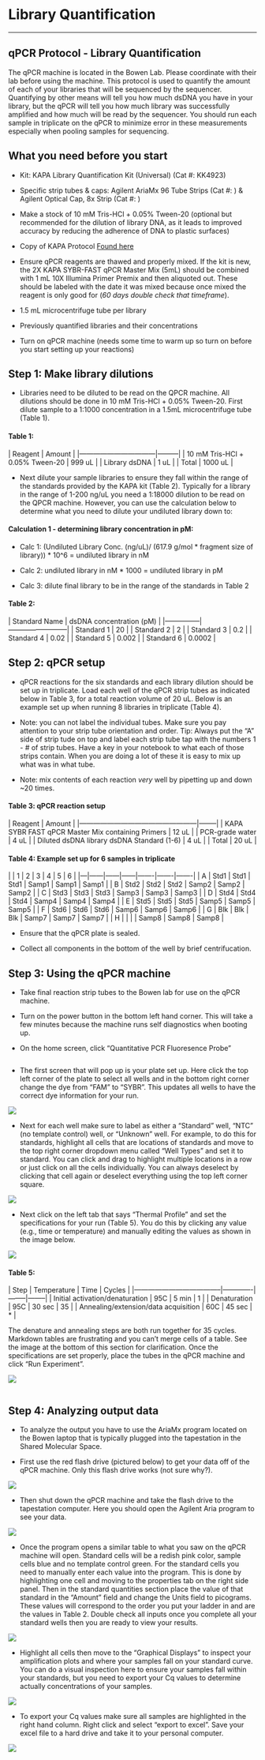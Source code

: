 # Library Quantification

------------------------------------------------------------------------

## **qPCR Protocol - Library Quantification** {.unnumbered}

The qPCR machine is located in the Bowen Lab. Please coordinate with their lab before using the machine. This protocol is used to quantify the amount of each of your libraries that will be sequenced by the sequencer. Quantifying by other means will tell you how much dsDNA you have in your library, but the qPCR will tell you how much library was successfully amplified and how much will be read by the sequencer. You should run each sample in triplicate on the qPCR to minimize error in these measurements especially when pooling samples for sequencing.

## **What you need before you start** {.unnumbered}

-   Kit: KAPA Library Quantification Kit (Universal) (Cat #: KK4923)

-   Specific strip tubes & caps: Agilent AriaMx 96 Tube Strips (Cat #: ) & Agilent Optical Cap, 8x Strip (Cat #: )

-   Make a stock of 10 mM Tris-HCl + 0.05% Tween-20 (optional but recommended for the dilution of library DNA, as it leads to improved accuracy by reducing the adherence of DNA to plastic surfaces)

-   Copy of KAPA Protocol [Found here](https://rochesequencingstore.com/wp-content/uploads/2017/10/KAPA-Lib-Quant-ILMN_9.17-IfU_1.pdf)

-   Ensure qPCR reagents are thawed and properly mixed. If the kit is new, the 2X KAPA SYBR-FAST qPCR Master Mix (5mL) should be combined with 1 mL 10X Illumina Primer Premix and then aliquoted out. These should be labeled with the date it was mixed because once mixed the reagent is only good for (*60 days double check that timeframe*).

-   1.5 mL microcentrifuge tube per library

-   Previously quantified libraries and their concentrations

-   Turn on qPCR machine (needs some time to warm up so turn on before you start setting up your reactions)

## **Step 1: Make library dilutions** {.unnumbered}

-   Libraries need to be diluted to be read on the QPCR machine. All dilutions should be done in 10 mM Tris-HCl + 0.05% Tween-20. First dilute sample to a 1:1000 concentration in a 1.5mL microcentrifuge tube (Table 1).

#### **Table 1:** {.unnumbered}

\| Reagent \| Amount \| \|---------------------------------\|---------\| \| 10 mM Tris-HCl + 0.05% Tween-20 \| 999 uL \| \| Library dsDNA \| 1 uL \| \| Total \| 1000 uL \|

-   Next dilute your sample libraries to ensure they fall within the range of the standards provided by the KAPA kit (Table 2). Typically for a library in the range of 1-200 ng/uL you need a 1:18000 dilution to be read on the QPCR machine. However, you can use the calculation below to determine what you need to dilute your undiluted library down to:

#### **Calculation 1 - determining library concentration in pM:** {.unnumbered}

-   Calc 1: (Undiluted Library Conc. (ng/uL)/ (617.9 g/mol \* fragment size of library)) \* 10\^6 = undiluted library in nM

-   Calc 2: undiluted library in nM \* 1000 = undiluted library in pM

-   Calc 3: dilute final library to be in the range of the standards in Table 2

#### **Table 2:** {.unnumbered}

\| Standard Name \| dsDNA concentration (pM) \| \|---------------\|--------------------------\| \| Standard 1 \| 20 \| \| Standard 2 \| 2 \| \| Standard 3 \| 0.2 \| \| Standard 4 \| 0.02 \| \| Standard 5 \| 0.002 \| \| Standard 6 \| 0.0002 \|

## **Step 2: qPCR setup** {.unnumbered}

-   qPCR reactions for the six standards and each library dilution should be set up in triplicate. Load each well of the qPCR strip tubes as indicated below in Table 3, for a total reaction volume of 20 uL. Below is an example set up when running 8 libraries in triplicate (Table 4).

-   Note: you can not label the individual tubes. Make sure you pay attention to your strip tube orientation and order. Tip: Always put the "A" side of strip tude on top and label each strip tube tap with the numbers 1 - \# of strip tubes. Have a key in your notebook to what each of those strips contain. When you are doing a lot of these it is easy to mix up what was in what tube.

-   Note: mix contents of each reaction *very* well by pipetting up and down \~20 times.

#### **Table 3: qPCR reaction setup** {.unnumbered}

\| Reagent \| Amount \| \|---------------------------------------------------\|--------\| \| KAPA SYBR FAST qPCR Master Mix containing Primers \| 12 uL \| \| PCR-grade water \| 4 uL \| \| Diluted dsDNA library dsDNA Standard (1-6) \| 4 uL \| \| Total \| 20 uL \|

#### **Table 4: Example set up for 6 samples in triplicate** {.unnumbered}

\| \| 1 \| 2 \| 3 \| 4 \| 5 \| 6 \| \|---\|------\|------\|------\|-------\|-------\|-------\| \| A \| Std1 \| Std1 \| Std1 \| Samp1 \| Samp1 \| Samp1 \| \| B \| Std2 \| Std2 \| Std2 \| Samp2 \| Samp2 \| Samp2 \| \| C \| Std3 \| Std3 \| Std3 \| Samp3 \| Samp3 \| Samp3 \| \| D \| Std4 \| Std4 \| Std4 \| Samp4 \| Samp4 \| Samp4 \| \| E \| Std5 \| Std5 \| Std5 \| Samp5 \| Samp5 \| Samp5 \| \| F \| Std6 \| Std6 \| Std6 \| Samp6 \| Samp6 \| Samp6 \| \| G \| Blk \| Blk \| Blk \| Samp7 \| Samp7 \| Samp7 \| \| H \| \| \| \| Samp8 \| Samp8 \| Samp8 \|

-   Ensure that the qPCR plate is sealed.

-   Collect all components in the bottom of the well by brief centrifucation.

## **Step 3: Using the qPCR machine** {.unnumbered}

-   Take final reaction strip tubes to the Bowen lab for use on the qPCR machine.

-   Turn on the power button in the bottom left hand corner. This will take a few minutes because the machine runs self diagnostics when booting up.

-   On the home screen, click "Quantitative PCR Fluoresence Probe"

![](img/qPCRmachine_step1.jpg){alt=""}

-   The first screen that will pop up is your plate set up. Here click the top left corner of the plate to select all wells and in the bottom right corner change the dye from "FAM" to "SYBR". This updates all wells to have the correct dye information for your run.

![](img/qPCRmachine_step2.jpg)

-   Next for each well make sure to label as either a "Standard" well, "NTC" (no template control) well, or "Unknown" well. For example, to do this for standards, highlight all cells that are locations of standards and move to the top right corner dropdown menu called "Well Types" and set it to standard. You can click and drag to highlight multiple locations in a row or just click on all the cells individually. You can always deselect by clicking that cell again or deselect everything using the top left corner square.

![](img/qPCRmachine_step3.jpg)

-   Next click on the left tab that says "Thermal Profile" and set the specifications for your run (Table 5). You do this by clicking any value (e.g., time or temperature) and manually editing the values as shown in the image below.

![](img/qPCRmachine_step4.jpg)

#### **Table 5:** {.unnumbered}

\| Step \| Temperature \| Time \| Cycles \| \|--------------------------------------\|-------------\|--------\|--------\| \| Initial activation/denaturation \| 95C \| 5 min \| 1 \| \| Denaturation \| 95C \| 30 sec \| 35 \| \| Annealing/extension/data acquisition \| 60C \| 45 sec \| \* \|

The denature and annealing steps are both run together for 35 cycles. Markdown tables are frustrating and you can't merge cells of a table. See the image at the bottom of this section for clarification. Once the specifications are set properly, place the tubes in the qPCR machine and click "Run Experiment".

![](img/qPCRmachine_step5.jpg)

![](img/qPCRmachine_step6.jpg){alt=""}

## **Step 4: Analyzing output data** {.unnumbered}

-   To analyze the output you have to use the AriaMx program located on the Bowen laptop that is typically plugged into the tapestation in the Shared Molecular Space.

-   First use the red flash drive (pictured below) to get your data off of the qPCR machine. Only this flash drive works (not sure why?).

![](img/qPCRmachine_step7.jpg)

-   Then shut down the qPCR machine and take the flash drive to the tapestation computer. Here you should open the Agilent Aria program to see your data.

![](img/qPCRmachine_step8.jpg)

-   Once the program opens a similar table to what you saw on the qPCR machine will open. Standard cells will be a redish pink color, sample cells blue and no template control green. For the standard cells you need to manually enter each value into the program. This is done by highlighting one cell and moving to the properties tab on the right side panel. Then in the standard quantities section place the value of that standard in the "Amount" field and change the Units field to picograms. These values will correspond to the order you put your ladder in and are the values in Table 2. Double check all inputs once you complete all your standard wells then you are ready to view your results.

![](img/qPCRmachine_step9.jpg)

-   Highlight all cells then move to the "Graphical Displays" to inspect your amplification plots and where your samples fall on your standard curve. You can do a visual inspection here to ensure your samples fall within your standards, but you need to export your Cq values to determine actually concentrations of your samples.

![](img/qPCRmachine_step10.jpg)

-   To export your Cq values make sure all samples are highlighted in the right hand column. Right click and select "export to excel". Save your excel file to a hard drive and take it to your personal computer.

![](img/qPCRmachine_step11.jpg)\
